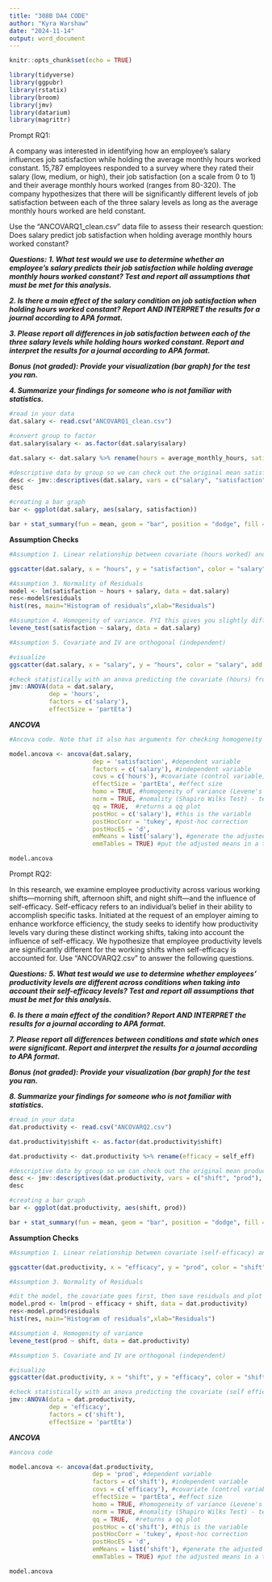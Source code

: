 ---
title: "308B DA4 CODE"
author: "Kyra Warshaw"
date: "2024-11-14"
output: word_document
---

```{r setup, include=FALSE}
knitr::opts_chunk$set(echo = TRUE)
```

```{r}
library(tidyverse)
library(ggpubr)
library(rstatix)
library(broom)
library(jmv)
library(datarium)
library(magrittr)
```

Prompt RQ1: 

A company was interested in identifying how an employee’s salary influences job satisfaction while holding the average monthly hours worked constant. 15,787 employees responded to a survey where they rated their salary (low, medium, or high), their job satisfaction (on a scale from 0 to 1) and their average monthly hours worked (ranges from 80-320). The company hypothesizes that there will be significantly different levels of job satisfaction between each of the three salary levels as long as the average monthly hours worked are held constant.

Use the “ANCOVARQ1_clean.csv” data file to assess their research question: Does salary predict job satisfaction when holding average monthly hours worked constant?
 
***Questions:***
***1. What test would we use to determine whether an employee’s salary predicts their job satisfaction while holding average monthly hours worked constant? Test and report all assumptions that must be met for this analysis.***

***2. Is there a main effect of the salary condition on job satisfaction when holding hours worked constant? Report AND INTERPRET the results for a journal according to APA format.***

 
***3. Please report all differences in job satisfaction between each of the three salary levels while holding hours worked constant. Report and interpret the results for a journal according to APA format.***
 
***Bonus (not graded): Provide your visualization (bar graph) for the test you ran.***  

***4. Summarize your findings for someone who is not familiar with statistics.***

```{r}
#read in your data
dat.salary <- read.csv("ANCOVARQ1_clean.csv")
```

```{r}
#convert group to factor
dat.salary$salary <- as.factor(dat.salary$salary)

dat.salary <- dat.salary %>% rename(hours = average_monthly_hours, satisfaction = satisfaction_level)
```

```{r}
#descriptive data by group so we can check out the original mean satisfaction by salary group
desc <- jmv::descriptives(dat.salary, vars = c("salary", "satisfaction"), splitBy="salary", skew = TRUE, kurt = TRUE)
desc
```

```{r}
#creating a bar graph  
bar <- ggplot(dat.salary, aes(salary, satisfaction))

bar + stat_summary(fun = mean, geom = "bar", position = "dodge", fill = "lightcoral") + stat_summary(fun.data = mean_cl_normal, geom = "errorbar", position = position_dodge(width = 0.90), width = 0.2) + labs(x = "salary level", y = "satisfaction") + ggtitle('Effect of Salary Level on Job Satisfaction')
```

**Assumption Checks**
```{r}
#Assumption 1. Linear relationship between covariate (hours worked) and outcome (job satisfaction) AND Assumption 2. homogeneity of regression

ggscatter(dat.salary, x = "hours", y = "satisfaction", color = "salary", add = "reg.line")+stat_regline_equation(aes(label =  paste(..eq.label.., ..rr.label.., sep = "~~~~"), color = salary))
```

```{r}
#Assumption 3. Normality of Residuals
model <- lm(satisfaction ~ hours + salary, data = dat.salary)
res<-model$residuals
hist(res, main="Histogram of residuals",xlab="Residuals")
```

```{r}
#Assumption 4. Homogenity of variance. FYI this gives you slightly different results than the argument inside the ANCOVA function because it isn't accounting for the covariate
levene_test(satisfaction ~ salary, data = dat.salary)
```

```{r}
#Assumption 5. Covariate and IV are orthogonal (independent)

#visualize
ggscatter(dat.salary, x = "salary", y = "hours", color = "salary", add = "reg.line")+stat_regline_equation(aes(label =  paste(..eq.label.., ..rr.label.., sep = "~~~~"), color = salary))

#check statistically with an anova predicting the covariate (hours) from the IV (salary). This is just the regular One Way ANOVA code but we don't need to include post-hocs because we're just interested in whether the relationship is significant or not. 
jmv::ANOVA(data = dat.salary, 
           dep = 'hours', 
           factors = c('salary'),
           effectSize = 'partEta')
```

***ANCOVA***
```{r}
#Ancova code. Note that it also has arguments for checking homogeneity of variance (Levene's) and Normality (Shapiro Wilks Test) as well as a qq plot for visualizing multivariate normality

model.ancova <- ancova(dat.salary, 
                       dep = 'satisfaction', #dependent variable
                       factors = c('salary'), #independent variable
                       covs = c('hours'), #covariate (control variable)
                       effectSize = 'partEta', #effect size
                       homo = TRUE, #homogeneity of variance (Levene's Test) results
                       norm = TRUE, #nomality (Shapiro Wilks Test) - tests if your data differs significantly from perfectly normal data
                       qq = TRUE,  #returns a qq plot
                       postHoc = c('salary'), #this is the variable 
                       postHocCorr = 'tukey', #post-hoc correction
                       postHocES = 'd', 
                       emMeans = list('salary'), #generate the adjusted means
                       emmTables = TRUE) #put the adjusted means in a table

model.ancova
```



Prompt RQ2:

In this research, we examine employee productivity across various working shifts—morning shift, afternoon shift, and night shift—and the influence of self-efficacy. Self-efficacy refers to an individual's belief in their ability to accomplish specific tasks. Initiated at the request of an employer aiming to enhance workforce efficiency, the study seeks to identify how productivity levels vary during these distinct working shifts, taking into account the influence of self-efficacy. We hypothesize that employee productivity levels are significantly different for the working shifts when self-efficacy is accounted for. Use “ANCOVARQ2.csv” to answer the following questions.

***Questions:***
***5. What test would we use to determine whether employees’ productivity levels are different across conditions when taking into account their self-efficacy levels? Test and report all assumptions that must be met for this analysis.***

***6. Is there a main effect of the condition? Report AND INTERPRET the results for a journal according to APA format.***

***7. Please report all differences between conditions and state which ones were significant. Report and interpret the results for a journal according to APA format.***

***Bonus (not graded): Provide your visualization (bar graph) for the test you ran.***

***8. Summarize your findings for someone who is not familiar with statistics.***

```{r}
#read in your data
dat.productivity <- read.csv("ANCOVARQ2.csv")
```

```{r}
dat.productivity$shift <- as.factor(dat.productivity$shift)

dat.productivity <- dat.productivity %>% rename(efficacy = self_eff)
```

```{r}
#descriptive data by group so we can check out the original mean productivity by shift time
desc <- jmv::descriptives(dat.productivity, vars = c("shift", "prod"), splitBy="shift", skew = TRUE, kurt = TRUE)
desc
```

```{r}
#creating a bar graph  
bar <- ggplot(dat.productivity, aes(shift, prod))

bar + stat_summary(fun = mean, geom = "bar", position = "dodge", fill = "firebrick") + stat_summary(fun.data = mean_cl_normal, geom = "errorbar", position = position_dodge(width = 0.90), width = 0.2) + labs(x = "shift timing", y = "prod") + ggtitle('Effect of Shift Time on Worker Productivity')
```

**Assumption Checks**
```{r}
#Assumption 1. Linear relationship between covariate (self-efficacy) and outcome (prouctivity) AND Assumption 2. homogeneity of regression

ggscatter(dat.productivity, x = "efficacy", y = "prod", color = "shift", add = "reg.line")+stat_regline_equation(aes(label =  paste(..eq.label.., ..rr.label.., sep = "~~~~"), color = shift))
```

```{r}
#Assumption 3. Normality of Residuals

#dit the model, the covariate goes first, then save residuals and plot them as a histogram
model.prod <- lm(prod ~ efficacy + shift, data = dat.productivity)
res<-model.prod$residuals
hist(res, main="Histogram of residuals",xlab="Residuals")
```

```{r}
#Assumption 4. Homogenity of variance
levene_test(prod ~ shift, data = dat.productivity)
```

```{r}
#Assumption 5. Covariate and IV are orthogonal (independent)

#visualize
ggscatter(dat.productivity, x = "shift", y = "efficacy", color = "shift", add = "reg.line")+stat_regline_equation(aes(label =  paste(..eq.label.., ..rr.label.., sep = "~~~~"), color = shift))

#check statistically with an anova predicting the covariate (self efficacy) from the IV (shift). This is just the regular One Way ANOVA code but we don't need to include post-hocs because we're just interested in whether the relationship is significant or not. 
jmv::ANOVA(data = dat.productivity, 
           dep = 'efficacy', 
           factors = c('shift'),
           effectSize = 'partEta')
```

***ANCOVA***
```{r}
#ancova code

model.ancova <- ancova(dat.productivity, 
                       dep = 'prod', #dependent variable
                       factors = c('shift'), #independent variable
                       covs = c('efficacy'), #covariate (control variable)
                       effectSize = 'partEta', #effect size
                       homo = TRUE, #homogeneity of variance (Levene's Test) results
                       norm = TRUE, #nomality (Shapiro Wilks Test) - tests if your data differs significantly from perfectly normal data
                       qq = TRUE,  #returns a qq plot
                       postHoc = c('shift'), #this is the variable 
                       postHocCorr = 'tukey', #post-hoc correction
                       postHocES = 'd', 
                       emMeans = list('shift'), #generate the adjusted means
                       emmTables = TRUE) #put the adjusted means in a table

model.ancova
```